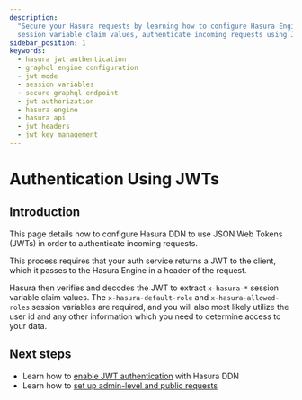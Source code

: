 ```yaml
---
description:
  "Secure your Hasura requests by learning how to configure Hasura Engine for JWT mode. Understand how to extract
  session variable claim values, authenticate incoming requests using JWT for powerful access control."
sidebar_position: 1
keywords:
  - hasura jwt authentication
  - graphql engine configuration
  - jwt mode
  - session variables
  - secure graphql endpoint
  - jwt authorization
  - hasura engine
  - hasura api
  - jwt headers
  - jwt key management
---
```



# Authentication Using JWTs

## Introduction

This page details how to configure Hasura DDN to use JSON Web Tokens (JWTs) in order to authenticate incoming requests.

This process requires that your auth service returns a JWT to the client, which it passes to the Hasura Engine in a
header of the request.

Hasura then verifies and decodes the JWT to extract `x-hasura-*` session variable claim values. The
`x-hasura-default-role` and `x-hasura-allowed-roles` session variables are required, and you will also most likely
utilize the user id and any other information which you need to determine access to your data.

<Thumbnail src="/img/auth/auth-jwt-overview-diagram.png" alt="Authentication using JWT" />

## Next steps

- Learn how to [enable JWT authentication](auth/authentication/jwt/setup.mdx) with Hasura DDN
- Learn how to [set up admin-level and public requests](/recipes/authorization/index.mdx)

